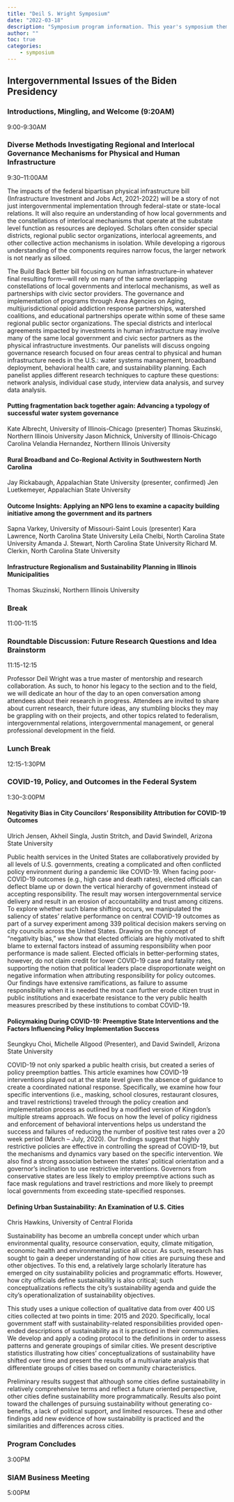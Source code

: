 ```yaml
---
title: "Deil S. Wright Symposium"
date: "2022-03-18"
description: "Symposium program information. This year's symposium theme is Intergovernmental Issues of the Biden Presidency."
author: "" 
toc: true
categories:
    - symposium
---
```


## Intergovernmental Issues of the Biden Presidency

### Introductions, Mingling, and Welcome (9:20AM)
9:00-9:30AM

### Diverse Methods Investigating Regional and Interlocal Governance Mechanisms for Physical and Human Infrastructure
9:30–11:00AM

The impacts of the federal bipartisan physical infrastructure bill (Infrastructure Investment and Jobs Act, 2021-2022) will be a story of not just intergovernmental implementation through federal-state or state-local relations. It will also require an understanding of how local governments and the constellations of interlocal mechanisms that operate at the substate level function as resources are deployed. Scholars often consider special districts, regional public sector organizations, interlocal agreements, and other collective action mechanisms in isolation. While developing a rigorous understanding of the components requires narrow focus, the larger network is not nearly as siloed.

The Build Back Better bill focusing on human infrastructure–in whatever final resulting form—will rely on many of the same overlapping constellations of local governments and interlocal mechanisms, as well as partnerships with civic sector providers. The governance and implementation of programs through Area Agencies on Aging, multijurisdictional opioid addiction response partnerships, watershed coalitions, and educational partnerships operate within some of these same regional public sector organizations. The special districts and interlocal agreements impacted by investments in human infrastructure may involve many of the same local government and civic sector partners as the physical infrastructure investments. Our panelists will discuss ongoing governance research focused on four areas central to physical and human infrastructure needs in the U.S.: water systems management, broadband deployment, behavioral health care, and sustainability planning. Each panelist applies different research techniques to capture these questions: network analysis, individual case study, interview data analysis, and survey data analysis.

#### Putting fragmentation back together again: Advancing a typology of successful water system governance

Kate Albrecht, University of Illinois-Chicago (presenter)
Thomas Skuzinski, Northern Illinois University
Jason Michnick, University of Illinois-Chicago
Carolina Velandia Hernandez, Northern Illinois University

#### Rural Broadband and Co-Regional Activity in Southwestern North Carolina

Jay Rickabaugh, Appalachian State University (presenter, confirmed)
Jen Luetkemeyer, Appalachian State University

#### Outcome Insights: Applying an NPG lens to examine a capacity building initiative among the government and its partners

Sapna Varkey, University of Missouri-Saint Louis (presenter)
Kara Lawrence, North Carolina State University
Leila Chelbi, North Carolina State University
Amanda J. Stewart, North Carolina State University
Richard M. Clerkin, North Carolina State University

#### Infrastructure Regionalism and Sustainability Planning in Illinois Municipalities

Thomas Skuzinski, Northern Illinois University

### Break
11:00-11:15


### Roundtable Discussion: Future Research Questions and Idea Brainstorm
11:15-12:15

Professor Deil Wright was a true master of mentorship and research collaboration. As such, to honor his legacy to the section and to the field, we will dedicate an hour of the day to an open conversation among attendees about their research in progress. Attendees are invited to share about current research, their future ideas, any stumbling blocks they may be grappling with on their projects, and other topics related to federalism, intergovernmental relations, intergovernmental management, or general professional development in the field.

### Lunch Break
12:15-1:30PM


### COVID-19, Policy, and Outcomes in the Federal System
1:30–3:00PM

#### Negativity Bias in City Councilors’ Responsibility Attribution for COVID-19 Outcomes

Ulrich Jensen, Akheil Singla, Justin Stritch, and David Swindell, Arizona State University

Public health services in the United States are collaboratively provided by all levels of U.S. governments, creating a complicated and often conflicted policy environment during a pandemic like COVID-19. When facing poor-COVID-19 outcomes (e.g., high case and death rates), elected officials can deflect blame up or down the vertical hierarchy of government instead of accepting responsibility. The result may worsen intergovernmental service delivery and result in an erosion of accountability and trust among citizens. To explore whether such blame shifting occurs, we manipulated the saliency of states’ relative performance on central COVID-19 outcomes as part of a survey experiment among 339 political decision makers serving on city councils across the United States. Drawing on the concept of “negativity bias,” we show that elected officials are highly motivated to shift blame to external factors instead of assuming responsibility when poor performance is made salient. Elected officials in better-performing states, however, do not claim credit for lower COVID-19 case and fatality rates, supporting the notion that political leaders place disproportionate weight on negative information when attributing responsibility for policy outcomes. Our findings have extensive ramifications, as failure to assume responsibility when it is needed the most can further erode citizen trust in public institutions and exacerbate resistance to the very public health measures prescribed by these institutions to combat COVID-19.

#### Policymaking During COVID-19: Preemptive State Interventions and the Factors Influencing Policy Implementation Success

Seungkyu Choi, Michelle Allgood (Presenter), and David Swindell, Arizona State University

COVID-19 not only sparked a public health crisis, but created a series of policy preemption battles. This article examines how COVID-19 interventions played out at the state level given the absence of guidance to create a coordinated national response. Specifically, we examine how four specific interventions (i.e., masking, school closures, restaurant closures, and travel restrictions) traveled through the policy creation and implementation process as outlined by a modified version of Kingdon’s multiple streams approach. We focus on how the level of policy rigidness and enforcement of behavioral interventions helps us understand the success and failures of reducing the number of positive test rates over a 20 week period (March – July, 2020). Our findings suggest that highly restrictive policies are effective in controlling the spread of COVID-19, but the mechanisms and dynamics vary based on the specific intervention. We also find a strong association between the states’ political orientation and a governor’s inclination to use restrictive interventions. Governors from conservative states are less likely to employ preemptive actions such as face mask regulations and travel restrictions and more likely to preempt local governments from exceeding state-specified responses.

#### Defining Urban Sustainability: An Examination of U.S. Cities

Chris Hawkins, University of Central Florida

Sustainability has become an umbrella concept under which urban environmental quality, resource conservation, equity, climate mitigation, economic health and environmental justice all occur. As such, research has sought to gain a deeper understanding of how cities are pursuing these and other objectives. To this end, a relatively large scholarly literature has emerged on city sustainability policies and programmatic efforts. However, how city officials define sustainability is also critical; such conceptualizations reflects the city’s sustainability agenda and guide the city’s operationalization of sustainability objectives.

This study uses a unique collection of qualitative data from over 400 US cities collected at two points in time: 2015 and 2020. Specifically, local government staff with sustainability-related responsibilities provided open-ended descriptions of sustainability as it is practiced in their communities. We develop and apply a coding protocol to the definitions in order to assess patterns and generate groupings of similar cities. We present descriptive statistics illustrating how cities’ conceptualizations of sustainability have shifted over time and present the results of a multivariate analysis that differentiate groups of cities based on community characteristics.

Preliminary results suggest that although some cities define sustainability in relatively comprehensive terms and reflect a future oriented perspective, other cities define sustainability more programmatically. Results also point toward the challenges of pursuing sustainability without generating co-benefits, a lack of political support, and limited resources. These and other findings add new evidence of how sustainability is practiced and the similarities and differences across cities.

### Program Concludes
3:00PM

### SIAM Business Meeting
5:00PM
